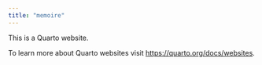 ```yaml
---
title: "memoire"
---
```


This is a Quarto website.

To learn more about Quarto websites visit <https://quarto.org/docs/websites>.
